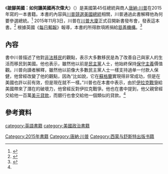 {{NoteTA|1=zh-tw:川普;zh-cn:特朗普;zh-hk:特朗普;
|2=zh-tw:唐納;zh-cn:唐纳德;zh-hk:當勞;zh-mo:當勞;
}}
{{Infobox book
| italic title   = 
| name           =《跛腳美國：如何讓美國再次偉大》<br>Crippled America: How to Make America Great Again
| image          = Crippled America - How to Make America Great Again.jpg
| image_size     = 
| alt            = 
| caption        = 2015年原裝封面
| author         = [[唐納·川普|唐納·川普]]
| audio_read_by  = 
| title_orig     = 
| orig_lang_code = 
| title_working  = 
| translator     = 
| illustrator    = 
| cover_artist   = 
| country        = {{flag|美國}}
| language       = 英語
| series         = 
| release_number = 
| subject        = 
| genre          = 
| set_in         = 
| published      = 
| publisher      = [[Threshold_Editions|Threshold Editions]]
| publisher2     = 
| pub_date = 2015年11月3日
| media_type     = 
| pages          = 193
| awards         = 
| isbn           = 978-1-5011-3796-9
| isbn_note      = 
| oclc           = 
| dewey          = 
| congress       = 
| preceded_by    = Time to Get Tough: Making America No. 1 Again (2011)
| followed_by    = 
| native_wikisource = 
| wikisource     = 
| notes          =
| exclude_cover  = 
| website        =
}}
{{唐納·川普系列模板}}
《'''跛腳美國：如何讓美國再次偉大'''》（{{lang-en|''Crippled America: How to Make America Great Again''}}）是美國第45任總統與商人[[唐納·川普|唐納·川普]]在2015年寫的一本書籍。本書的內容與[[2016年唐納·川普競選美國總統|川普競選美國總統]]相關，川普通過此書解釋他為何要參選總統。<ref name=cnn>{{cite news|last1=Diamond|first1=Jeremy|title=The 5 things you need to know about Donald Trump's new book|url=http://www.cnn.com/2015/11/03/politics/donald-trump-book-crippled-america-5-things/|accessdate=2015-11-06|publisher=[[CNN|CNN]]|date=2015-11-03|archive-date=2015-11-06|archive-url=https://web.archive.org/web/20151106155833/http://www.cnn.com/2015/11/03/politics/donald-trump-book-crippled-america-5-things|dead-url=no}}</ref>
2015年11月3日，川普在[[川普大廈|川普大廈]]正式召開新書發布會，發表這本書。<ref name="great1">{{cite book |last=Trump |first=Donald J. |author-link=Donald Trump |date=July 2016 |orig-year=1st pub. 2015 |title=Great Again: How to Fix Our Crippled America |url=http://www.simonandschuster.com/books/Great-Again/Donald-J-Trump/9781501138003 |location=New York |publisher=Simon & Schuster |isbn=978-1-5011-3800-3 |deadurl=yes |archiveurl=https://web.archive.org/web/20160827120635/http://www.simonandschuster.com/books/Great-Again/Donald-J-Trump/9781501138003 |archivedate=2016-08-27 }}</ref>
根據英國《[[每日郵報|每日郵報]]》報導，本書的所得款項將捐給[[慈善機構|慈善機構]]。<ref>{{cite news|last1=Bhatia|first1=Shekhar|title=A block-long line of fans for Donald Trump as he launches his campaign book (but his claim they'd waited 14 hours for signings and selfies is a slight exaggeration)|url=http://www.dailymail.co.uk/news/article-3302434/A-block-long-line-fans-Donald-Trump-launches-campaign-book-Crippled-America-claim-d-waited-14-hours-signings-selfies-slight-exaggeration.html|accessdate=2015-11-09|work=[[Daily_Mail|Daily Mail]]|date=2015-11-03|archive-date=2015-11-08|archive-url=https://web.archive.org/web/20151108130945/http://www.dailymail.co.uk/news/article-3302434/A-block-long-line-fans-Donald-Trump-launches-campaign-book-Crippled-America-claim-d-waited-14-hours-signings-selfies-slight-exaggeration.html|dead-url=no}}</ref>

==內容==
書中川普描述了他對[[非法移民|非法移民]]的觀點，表示大多數移民是為了改善自己與家人的生活而移民到美國。他也表示，雖然他以前是[[民主黨_(美國)|民主黨]]人士，他始終保持[[保守主義|保守主義]]價值觀。川普向讀者解釋，雖然他以前像大多數民主黨人士一樣支持過单一付款人保健，他曾經改變了他的觀點，因為“比如說，它在[[蘇格蘭|蘇格蘭]]實現得非常成功，但是在美國也許以前有效，但是現在就不一樣。”川普也在本書中表示，由於[[伊拉克戰爭|伊拉克戰爭]]給美國帶來了潛在的破壞力，他曾經反對伊拉克戰爭。他也在書中提到，他父親曾經交給他一百萬[[美元|美元]][[貸款|貸款]]，而銀行也會交給他一個類似的貸款。<ref name=cnn/>

==參考資料==
{{Reflist}}

[[Category:2015年書籍|Category:2015年書籍]]
[[category:英語書籍|category:英語書籍]]
[[category:美國政治書籍|category:美國政治書籍]]
[[Category:唐納·川普|Category:唐納·川普]]
[[Category:西蒙与舒斯特出版书籍|Category:西蒙与舒斯特出版书籍]]